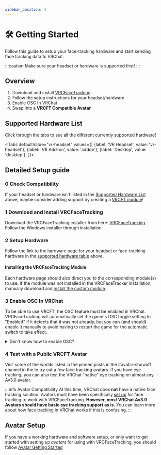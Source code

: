 ```yaml
---
sidebar_position: 2
---
```


# 🛠️ Getting Started


Follow this guide to setup your face-tracking hardware and start sending face tracking data to VRChat.

:::caution
Make sure your headset or hardware is supported first!
:::

## Overview

1. Download and install [VRCFaceTracking](../vrcft-software/vrcft.mdx)
2. Follow the setup instructions for your headset/hardware
3. Enable OSC In VRChat
4. Swap into a **VRCFT Compatible Avatar**

## Supported Hardware List

Click through the tabs to see all the different currently supported hardware!


<Tabs
  defaultValue="vr-headset"
  values={[
    {label: 'VR Headset', value: 'vr-headset'},
    {label: 'VR Add-on', value: 'addon'},
    {label: 'Desktop', value: 'desktop'},
  ]}>
  <TabItem value="vr-headset">
    <HardwareTableVR/>
  </TabItem>
  <TabItem value="addon">
    <HardwareTableAddon/>
  </TabItem>
  <TabItem value="desktop">
    <HardwareTableDesktop/>
  </TabItem>
</Tabs>

## Detailed Setup guide

### 0️ Check Compatibility

If your headset or hardware isn't listed in the [Supported Hardware List](#supported-hardware-list) above, maybe consider adding support by creating a [VRCFT module](../vrcft-software/modules/modules.mdx)!

### 1️ Download and Install VRCFaceTracking

Download the VRCFaceTracking installer from here: [VRCFaceTracking](../vrcft-software/vrcft.mdx).
Follow the Windows installer through installation.

### 2️ Setup Hardware

Follow the link to the hardware page for your headset or face-tracking hardware in the [supported hardware table](#supported-hardware-list) above.

#### Installing the VRCFaceTracking Module

Each hardware page should also direct you to the corresponding module(s) to use.
If the module was not installed in the VRCFaceTracker installation, manually download and [install the custom module](../vrcft-software/modules/).

### 3️ Enable OSC In VRChat

To be able to use VRCFT, the OSC feature must be enabled in VRChat.
VRCFaceTracking will automatically set the game's OSC toggle setting to "Enabled" if it detects that it was not already, but you can (and should) enable it manually to avoid having to restart the game for the automatic switch to take effect.

<details>
  <summary>Don't know how to enable OSC?</summary>
  <div>
    <div>
      <ol>
        <li> Open the in-game radial menu </li>
        <li> Navigate through "Options" ➡️ "OSC" </li>
        <li> Ensure that the "OSC Enabled" option is toggled on (white box towards the right) </li>
      </ol>
    </div>
    <br/>
    <img
      src={require('./img/vrc_osc_menu.png').default}
      alt="VRChat OSC Menu with OSC Enabled"
      style={{margin: "auto", display: "flex"}}
    />
  </div>
</details>

### 4️ Test with a Public VRCFT Avatar

Visit some of the worlds listed in the pinned posts in the <TextColor color="#5763ee">#avatar-showoff</TextColor> channel in the <CustomLink to="discord"/> to try out a few face tracking avatars.
If you have eye tracking, you can also test the VRChat "native" eye tracking on almost any Av3.0 avatar.

<!-- apparently this part still isn't clear to some people -->
:::info Avatar Compatibility
At this time, VRChat does **not** have a native face tracking solution.
Avatars must have been specifically [set up](#avatar-setup) for face tracking to work with VRCFaceTracking.
**However, *most* VRChat Av3.0 Avatars should have basic eye tracking support as is.**
You can learn more about how [face tracking in VRChat](../facetracking101/breakdown.mdx) works if this is confusing.
:::


<!-- ### 5️  -->

## Avatar Setup

If you have a working hardware and software setup, or only want to get started with setting up *avatars* for using with VRCFaceTracking, you should follow [Avatar Getting Started](../intro/intro.mdx)
